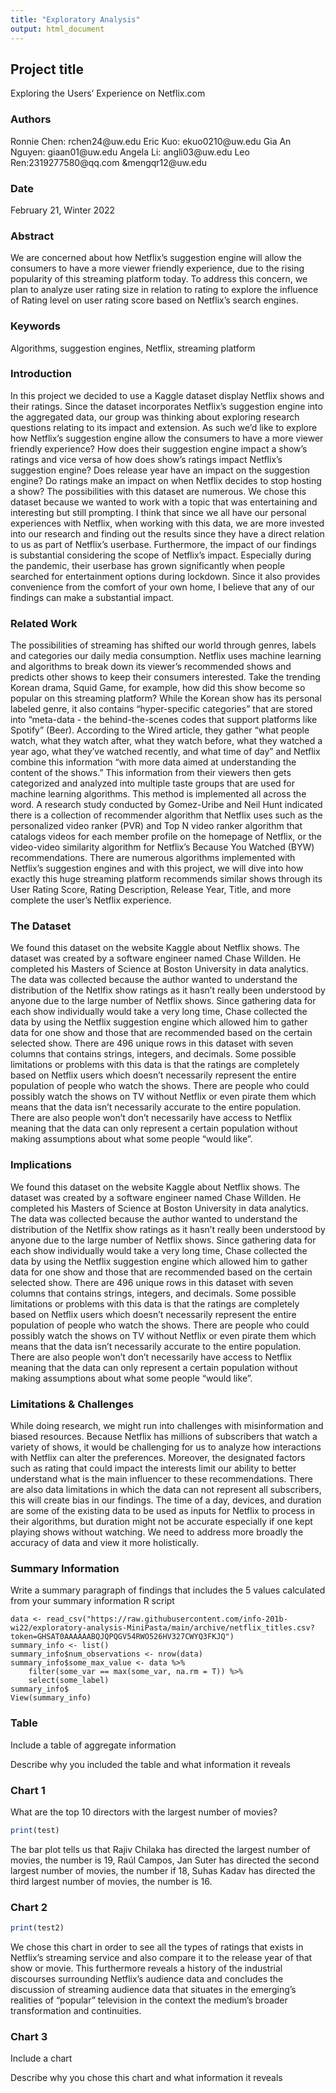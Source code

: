 ```yaml
---
title: "Exploratory Analysis"
output: html_document
---
```


## Project title
Exploring the Users' Experience on Netflix.com

### Authors

Ronnie Chen: rchen24@uw.edu
Eric Kuo: ekuo0210@uw.edu
Gia An Nguyen: giaan01@uw.edu
Angela Li: angli03@uw.edu
Leo Ren:2319277580@qq.com &mengqr12@uw.edu

### Date

February 21, Winter 2022

### Abstract

We are concerned about how Netflix’s suggestion engine will allow the consumers to have a more viewer friendly experience, due to the rising popularity of this 
streaming platform today. To address this concern, we plan to analyze user rating size in relation to rating to explore the influence of Rating level on user 
rating score based on Netflix's search engines.

### Keywords

Algorithms, suggestion engines, Netflix, streaming platform

### Introduction  

In this project we decided to use a Kaggle dataset display Netflix shows and their ratings. Since the dataset incorporates Netflix’s suggestion engine into the 
aggregated data, our group was thinking about exploring research questions relating to its impact and extension. As such we’d like to explore how Netflix’s 
suggestion engine allow the consumers to have a more viewer friendly experience? How does their suggestion engine impact a show’s ratings and vice versa of how 
does show’s ratings impact Netflix’s suggestion engine? Does release year have an impact on the suggestion engine? Do ratings make an impact on when Netflix
decides to stop hosting a show? The possibilities with this dataset are numerous. We chose this dataset because we wanted to work with a topic that was 
entertaining and interesting but still prompting. I think that since we all have our personal experiences with Netflix, when working with this data, we are more 
invested into our research and finding out the results since they have a direct relation to us as part of Netflix’s userbase. Furthermore, the impact of our 
findings is substantial considering the scope of Netflix’s impact. Especially during the pandemic, their userbase has grown significantly when people searched for
entertainment options during lockdown. Since it also provides convenience from the comfort of your own home, I believe that any of our findings can make a 
substantial impact.

### Related Work  

The possibilities of streaming has shifted our world through genres, labels and categories our daily media consumption. Netflix uses machine learning and 
algorithms to break down its viewer's recommended shows and predicts other shows to keep their consumers interested. Take the trending Korean drama, Squid Game,
for example, how did this show become so popular on this streaming platform? While the Korean show has its personal labeled genre, it also contains "hyper-specific
categories" that are stored into "meta-data - the behind-the-scenes codes that support platforms like Spotify" (Beer). According to the Wired article, they gather 
"what people watch, what they watch after, what they watch before, what they watched a year ago, what they've watched recently, and what time of day" and Netflix 
combine this information "with more data aimed at understanding the content of the shows." This information from their viewers then gets categorized and analyzed 
into multiple taste groups that are used for machine learning algorithms. This method is implemented all across the word. A research study conducted by Gomez-Uribe
and Neil Hunt indicated there is a collection of recommender algorithm that Netflix uses such as the personalized video ranker (PVR) and Top N video ranker 
algorithm that catalogs videos for each member profile on the homepage of Netflix, or the video-video similarity algorithm for Netflix's Because You Watched (BYW) 
recommendations. There are numerous algorithms implemented with Netflix's suggestion engines and with this project, we will dive into how exactly this huge 
streaming platform recommends similar shows through its User Rating Score, Rating Description, Release Year, Title, and more complete the user's Netflix 
experience.

### The Dataset

We found this dataset on the website Kaggle about Netflix shows. The dataset was created by a software engineer named Chase Willden. He completed his Masters of
Science at Boston University in data analytics. The data was collected because the author wanted to understand the distribution of the Netlfix show ratings as it 
hasn't really been understood by anyone due to the large number of Netflix shows. Since gathering data for each show individually would take a very long time, 
Chase collected the data by using the Netflix suggestion engine which allowed him to gather data for one show and those that are recommended based on the certain 
selected show. There are 496 unique rows in this dataset with seven columns that contains strings, integers, and decimals. Some possible limitations or problems 
with this data is that the ratings are completely based on Netflix users which doesn't necessarily represent the entire population of people who watch the shows.
There are people who could possibly watch the shows on TV without Netflix or even pirate them which means that the data isn't necessarily accurate to the entire 
population. There are also people won't don't necessarily have access to Netflix meaning that the data can only represent a certain population without making 
assumptions about what some people "would like".

### Implications

We found this dataset on the website Kaggle about Netflix shows. The dataset was created by a software engineer named Chase Willden. He completed his Masters of
Science at Boston University in data analytics. The data was collected because the author wanted to understand the distribution of the Netlfix show ratings as it
hasn't really been understood by anyone due to the large number of Netflix shows. Since gathering data for each show individually would take a very long time, 
Chase collected the data by using the Netflix suggestion engine which allowed him to gather data for one show and those that are recommended based on the certain 
selected show. There are 496 unique rows in this dataset with seven columns that contains strings, integers, and decimals. Some possible limitations or problems 
with this data is that the ratings are completely based on Netflix users which doesn't necessarily represent the entire population of people who watch the shows.
There are people who could possibly watch the shows on TV without Netflix or even pirate them which means that the data isn't necessarily accurate to the entire 
population. There are also people won't don't necessarily have access to Netflix meaning that the data can only represent a certain population without making 
assumptions about what some people "would like".

### Limitations & Challenges

While doing research, we might run into challenges with misinformation and biased resources. Because Netflix has millions of subscribers that watch a variety of 
shows, it would be challenging for us to analyze how interactions with Netflix can alter the preferences. Moreover, the designated factors such as rating that 
could impact the interests limit our ability to better understand what is the main influencer to these recommendations. There are also data limitations in which 
the data can not represent all subscribers, this will create bias in our findings. The time of a day, devices, and duration are some of the existing data to be 
used as inputs for Netflix to process in their algorithms, but duration might not be accurate especially if one kept playing shows without watching. We need to 
address more broadly the accuracy of data and view it more holistically.

### Summary Information

Write a summary paragraph of findings that includes the 5 values calculated from your summary information R script

```
data <- read_csv("https://raw.githubusercontent.com/info-201b-wi22/exploratory-analysis-MiniPasta/main/archive/netflix_titles.csv?token=GHSAT0AAAAAABQJQPQGV54RWO526HV327CWYQ3FKJQ")
summary_info <- list()
summary_info$num_observations <- nrow(data)
summary_info$some_max_value <- data %>%
    filter(some_var == max(some_var, na.rm = T)) %>%
    select(some_label)
summary_info$
View(summary_info)
```


### Table

Include a table of aggregate information

Describe why you included the table and what information it reveals

### Chart 1
What are the top 10 directors with the largest number of movies?
```r
print(test)
```
The bar plot tells us that Rajiv Chilaka has directed the largest number of movies, the number is 19, Raúl Campos, Jan Suter has directed the second largest number
of movies, the number if 18, Suhas Kadav has directed the third largest number of movies, the number is 16.



### Chart 2

```r
print(test2)
```

We chose this chart in order to  see all the types of ratings that exists in Netflix's streaming service and also compare it to the release year of that show or 
movie. This furthermore reveals a history of the industrial discourses surrounding Netflix's audience data and concludes the discussion of streaming audience data
that situates in the emerging's realities of "popular" television in the context the medium's broader transformation and continuities.

### Chart 3

Include a chart

Describe why you chose this chart and what information it reveals
